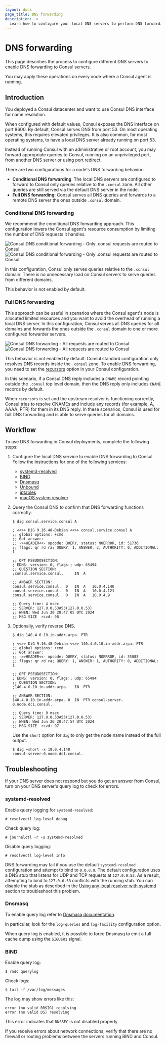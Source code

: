 ```yaml
---
layout: docs
page_title: DNS forwarding
description: ->
  Learn how to configure your local DNS servers to perform DNS forwarding to Consul servers.
---
```


# DNS forwarding

This page describes the process to configure different DNS servers to enable DNS forwarding to Consul servers.

You may apply these operations on every node where a Consul agent is running.

## Introduction

You deployed a Consul datacenter and want to use Consul DNS interface for name resolution.

When configured with default values, Consul exposes the DNS interface on port
8600. By default, Consul serves DNS from port 53. On most operating systems,
this requires elevated privileges. It is also common, for most operating
systems, to have a local DNS server already running on port 53.

Instead of running Consul with an administrative or root account, you may forward appropriate queries to Consul, running on an unprivileged port, from another DNS server or using port redirect.

There are two configurations for a node's DNS forwarding behavior:

 - **Conditional DNS forwarding**: The local DNS servers are configured to forward to Consul only queries relative to the `.consul` zone. All other queries are still served via the default DNS server in the node.
 - **Full DNS forwarding**: Consul serves all DNS queries and forwards to a remote DNS server the ones outside `.consul` domain.

### Conditional DNS forwarding

We recommend the conditional DNS forwarding approach. This configuration lowers the Consul agent's resource consumption by limiting the number of DNS requests it handles.

![Consul DNS conditional forwarding - Only .consul requests are routed to Consul](/img/consul-dns-conditional-forwarding.png#light-theme-only)
![Consul DNS conditional forwarding - Only .consul requests are routed to Consul](/img/consul-dns-conditional-forwarding-dark.png#dark-theme-only)

In this configuration, Consul only serves queries relative to the `.consul` domain. There is no unnecessary load on Consul servers to serve queries from different domains.

This behavior is not enabled by default.

### Full DNS forwarding

This approach can be useful in scenarios where the Consul agent's node is allocated limited resources and you want to avoid the overhead of running a local DNS server. In this configuration, Consul serves all DNS queries for all domains and forwards the ones outside the `.consul` domain to one or more configured forwarder servers.

![Consul DNS forwarding - All requests are routed to Consul](/img/consul-dns-forwarding.png#light-theme-only)
![Consul DNS forwarding - All requests are routed to Consul](/img/consul-dns-forwarding-dark.png#dark-theme-only)

This behavior is not enabled by default. Consul standard configuration only resolves DNS records inside the `.consul` zone. To enable DNS forwarding, you need to set the [recursors](/consul/docs/reference/agent/configuration-file/general#recursors) option in your Consul configuration.

In this scenario, if a Consul DNS reply includes a `CNAME` record pointing outside the `.consul` top level domain, then the DNS reply only includes `CNAME` records by default.

When `recursors` is set and the upstream resolver is functioning correctly, Consul tries to resolve CNAMEs and include any records (for example, A, AAAA, PTR) for them in its DNS reply. In these scenarios, Consul is used for full DNS forwarding and is able to serve queries for all domains.

## Workflow

To use DNS forwarding in Consul deployments, complete the following steps:

1. Configure the local DNS service to enable DNS forwarding to Consul. Follow the instructions for one of the following services:

    - [systemd-resolved](/consul/docs/services/discovery/dns-forwarding/enable#systemd-resolved)
    - [BIND](/consul/docs/services/discovery/dns-forwarding/enable#bind)
    - [Dnsmasq](/consul/docs/services/discovery/dns-forwarding/enable#dnsmasq)
    - [Unbound](/consul/docs/services/discovery/dns-forwarding/enable#unbound)
    - [iptables](/consul/docs/services/discovery/dns-forwarding/enable#iptables)
    - [macOS system resolver](/consul/docs/services/discovery/dns-forwarding/enable#macOS)

1. Query the Consul DNS to confirm that DNS forwarding functions correctly.

    ```shell-session
    $ dig consul.service.consul A

    ; <<>> DiG 9.16.48-Debian <<>> consul.service.consul A
    ;; global options: +cmd
    ;; Got answer:
    ;; ->>HEADER<<- opcode: QUERY, status: NOERROR, id: 51736
    ;; flags: qr rd ra; QUERY: 1, ANSWER: 3, AUTHORITY: 0, ADDITIONAL: 1

    ;; OPT PSEUDOSECTION:
    ; EDNS: version: 0, flags:; udp: 65494
    ;; QUESTION SECTION:
    ;consul.service.consul.		IN	A

    ;; ANSWER SECTION:
    consul.service.consul.	0	IN	A	10.0.4.140
    consul.service.consul.	0	IN	A	10.0.4.121
    consul.service.consul.	0	IN	A	10.0.4.9

    ;; Query time: 4 msec
    ;; SERVER: 127.0.0.53#53(127.0.0.53)
    ;; WHEN: Wed Jun 26 20:47:05 UTC 2024
    ;; MSG SIZE  rcvd: 98

    ```

1. Optionally, verify reverse DNS.

    ```shell-session
    $ dig 140.4.0.10.in-addr.arpa. PTR

    ; <<>> DiG 9.16.48-Debian <<>> 140.4.0.10.in-addr.arpa. PTR
    ;; global options: +cmd
    ;; Got answer:
    ;; ->>HEADER<<- opcode: QUERY, status: NOERROR, id: 35085
    ;; flags: qr rd ra; QUERY: 1, ANSWER: 1, AUTHORITY: 0, ADDITIONAL: 1

    ;; OPT PSEUDOSECTION:
    ; EDNS: version: 0, flags:; udp: 65494
    ;; QUESTION SECTION:
    ;140.4.0.10.in-addr.arpa.	IN	PTR

    ;; ANSWER SECTION:
    140.4.0.10.in-addr.arpa. 0	IN	PTR	consul-server-0.node.dc1.consul.

    ;; Query time: 0 msec
    ;; SERVER: 127.0.0.53#53(127.0.0.53)
    ;; WHEN: Wed Jun 26 20:47:57 UTC 2024
    ;; MSG SIZE  rcvd: 97

    ```

    Use the `short` option for `dig` to only get the node name instead of the full output.

    ```shell-session
    $ dig +short -x 10.0.4.140
    consul-server-0.node.dc1.consul.
    ```

## Troubleshooting

If your DNS server does not respond but you do get an answer from Consul, turn on your DNS server's query log to check for errors.

### systemd-resolved

Enable query logging for `systemd-resolved`:

```shell-session
# resolvectl log-level debug
```

Check query log:

```shell-session
# journalctl -r -u systemd-resolved
```

Disable query logging:

```shell-session
# resolvectl log-level info
```

DNS forwarding may fail if you use the default `systemd-resolved` configuration and attempt to bind to `0.0.0.0`. The default configuration uses a DNS stub that listens for UDP and TCP requests at `127.0.0.53`. As a result, attempting to bind to `127.0.0.53` conflicts with the running stub. You can disable the stub as described in the [Using any local resolver with systemd](/consul/docs/services/discovery/dns-forwarding/enable#using-any-local-resolver-with-systemd) section to troubleshoot this problem.

### Dnsmasq

To enable query log refer to [Dnsmasq documentation](https://thekelleys.org.uk/dnsmasq/docs/dnsmasq-man.html).

In particular, look for the `log-queries` and `log-facility` configuration option.

When query log is enabled, it is possible to force Dnsmasq to emit a full cache dump using the `SIGUSR1` signal.

### BIND

Enable query log:

```shell-session
$ rndc querylog
```

Check logs:

```shell-session
$ tail -f /var/log/messages
```

The log may show errors like this:

<CodeBlockConfig hideClipboard>

```plaintext
error (no valid RRSIG) resolving
error (no valid DS) resolving
```

</CodeBlockConfig>

This error indicates that `DNSSEC` is not disabled properly.

If you receive errors about network connections, verify that there are no firewall
or routing problems between the servers running BIND and Consul.
